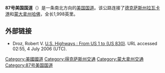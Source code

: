 '''87号美国国道'''（{{lang-en|'''U.S. Route 87'''}}）是一条南北方向的[[美国国道|美国国道]]。该公路连接了[[德克萨斯州|德克萨斯州]][[拉瓦卡港_(德克萨斯州)|拉瓦卡港]]和[[蒙大拿州|蒙大拿州]][[哈佛_(蒙大拿州)|哈佛]]，全长1,998英里。

== 外部链接 ==
*Droz, Robert V. [https://web.archive.org/web/20060215233840/http://www.us-highways.com/usbt.htm U.S. Highways : From US 1 to (US 830)]. URL accessed 02:55, 4 July 2006 (UTC).
{{美国国道}}
[[Category:美國國道|Category:美國國道]]
[[Category:得克萨斯州交通|Category:得克萨斯州交通]]
[[Category:蒙大拿州交通|Category:蒙大拿州交通]]
[[Category:87号美国国道|Category:87号美国国道]]